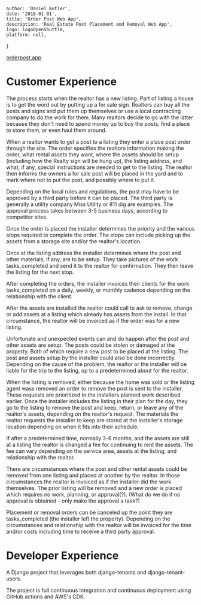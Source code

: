 
    author: 'Daniel Butler',
    date: '2018-01-01',
    title: 'Order Post Web App',
    description: 'Real Estate Post Placement and Removal Web App',
    logo: logoOpenShuttle,
    platform: null,
}


[orderpost.app](https://orderpost.app)

# Customer Experience
The process starts when the realtor has a new listing. Part of listing a house is to get the word out by putting up a for sale sign. Realtors can buy all the posts and signs and put them up themselves or use a local contracting company to do the work for them. Many realtors decide to go with the latter because they don't need to spend money up to buy the posts, find a place to store them, or even haul them around.

When a realtor wants to get a post to a listing they enter a place post order through the site. The order specifies the realtors information making the order, what rental assets they want, where the assets should be setup (including how the Realty sign will be hung up), the listing address, and what, if any, special instructions are needed to get to the listing. The realtor then informs the owners a for sale post will be placed in the yard and to mark where not to put the post, and possibly where to put it.

Depending on the local rules and regulations, the post may have to be approved by a third party before it can be placed. The third party is generally a utility company Miss Utility or 811 dig are examples. The approval process takes between 3-5 business days, according to competitor sites.

Once the order is placed the installer determines the priority and the various stops required to complete the order. The stops can include picking up the assets from a storage site and/or the realtor's location.

Once at the listing address the installer determines where the post and other materials, if any, are to be setup. They take pictures of the work tasks_completed and send it to the realtor for confirmation. They then leave the listing for the next stop.

After completing the orders, the installer invoices their clients for the work tasks_completed on a daily, weekly, or monthly cadence depending on the relationship with the client.

After the assets are installed the realtor could call to ask to remove, change or add assets at a listing which already has assets from the install. In that circumstance, the realtor will be invoiced as if the order was for a new listing.

Unfortunate and unexpected events can and do happen after the post and other assets are setup. The posts could be stolen or damaged at the property. Both of which require a new post to be placed at the listing. The post and assets setup by the installer could also be done incorrectly. Depending on the cause of the problem, the realtor or the installer will be liable for the trip to the listing, up to a predetermined about for the realtor.

When the listing is removed, either because the home was sold or the listing agent wass removed an order to remove the post is sent to the installer. These requests are prioritized in the installers planned work described earlier. Once the installer includes the listing in their plan for the day, they go to the listing to remove the post and keep, return, or leave any of the realtor's assets, depending on the realtor's request. The materials the realtor requests the installer to keep are stored at the installer's storage location depending on when it fits into their schedule.

If after a predetermined time, normally 3-6 months, and the assets are still at a listing the realtor is changed a fee for continuing to rent the assets. The fee can vary depending on the service area, assets at the listing, and relationship with the realtor.

There are circumstances where the post and other rental assets could be removed from one listing and placed at another by the realtor. In those circumstances the realtor is invoiced as if the installer did the work themselves. The prior listing will be removed and a new order is placed which requires no work, planning, or approval(?). (What do we do if no approval is obtained - only make the approval a task?)

Placement or removal orders can be canceled up the point they are tasks_completed (the installer left the property). Depending on the circumstances and relationship with the realtor will be invoiced for the time and/or costs including time to receive a third party approval.

# Developer Experience
A Django project that leverages both django-tenants and django-tenant-users.

The project is full continuous integration and continuous deployment using GitHub actions and AWS's CDK.
